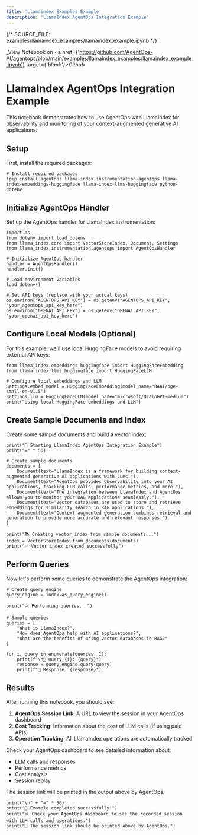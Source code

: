 ```yaml
---
title: 'Llamaindex Examples Example'
description: 'LlamaIndex AgentOps Integration Example'
---
```

{/*  SOURCE_FILE: examples/llamaindex_examples/llamaindex_example.ipynb  */}

_View Notebook on <a href={'https://github.com/AgentOps-AI/agentops/blob/main/examples/llamaindex_examples/llamaindex_example.ipynb'} target={'_blank'}>Github</a>_

# LlamaIndex AgentOps Integration Example

This notebook demonstrates how to use AgentOps with LlamaIndex for observability and monitoring of your context-augmented generative AI applications.

## Setup

First, install the required packages:


```
# Install required packages
!pip install agentops llama-index-instrumentation-agentops llama-index-embeddings-huggingface llama-index-llms-huggingface python-dotenv
```

## Initialize AgentOps Handler

Set up the AgentOps handler for LlamaIndex instrumentation:


```
import os
from dotenv import load_dotenv
from llama_index.core import VectorStoreIndex, Document, Settings
from llama_index.instrumentation.agentops import AgentOpsHandler

# Initialize AgentOps handler
handler = AgentOpsHandler()
handler.init()

# Load environment variables
load_dotenv()

# Set API keys (replace with your actual keys)
os.environ["AGENTOPS_API_KEY"] = os.getenv("AGENTOPS_API_KEY", "your_agentops_api_key_here")
os.environ["OPENAI_API_KEY"] = os.getenv("OPENAI_API_KEY", "your_openai_api_key_here")
```

## Configure Local Models (Optional)

For this example, we'll use local HuggingFace models to avoid requiring external API keys:


```
from llama_index.embeddings.huggingface import HuggingFaceEmbedding
from llama_index.llms.huggingface import HuggingFaceLLM

# Configure local embeddings and LLM
Settings.embed_model = HuggingFaceEmbedding(model_name="BAAI/bge-small-en-v1.5")
Settings.llm = HuggingFaceLLM(model_name="microsoft/DialoGPT-medium")
print("Using local HuggingFace embeddings and LLM")
```

## Create Sample Documents and Index

Create some sample documents and build a vector index:


```
print("🚀 Starting LlamaIndex AgentOps Integration Example")
print("=" * 50)

# Create sample documents
documents = [
    Document(text="LlamaIndex is a framework for building context-augmented generative AI applications with LLMs."),
    Document(text="AgentOps provides observability into your AI applications, tracking LLM calls, performance metrics, and more."),
    Document(text="The integration between LlamaIndex and AgentOps allows you to monitor your RAG applications seamlessly."),
    Document(text="Vector databases are used to store and retrieve embeddings for similarity search in RAG applications."),
    Document(text="Context-augmented generation combines retrieval and generation to provide more accurate and relevant responses.")
]

print("📚 Creating vector index from sample documents...")
index = VectorStoreIndex.from_documents(documents)
print("✅ Vector index created successfully")
```

## Perform Queries

Now let's perform some queries to demonstrate the AgentOps integration:


```
# Create query engine
query_engine = index.as_query_engine()

print("🔍 Performing queries...")

# Sample queries
queries = [
    "What is LlamaIndex?",
    "How does AgentOps help with AI applications?",
    "What are the benefits of using vector databases in RAG?"
]

for i, query in enumerate(queries, 1):
    print(f"\n📝 Query {i}: {query}")
    response = query_engine.query(query)
    print(f"💬 Response: {response}")
```

## Results

After running this notebook, you should see:

1. **AgentOps Session Link**: A URL to view the session in your AgentOps dashboard
2. **Cost Tracking**: Information about the cost of LLM calls (if using paid APIs)
3. **Operation Tracking**: All LlamaIndex operations are automatically tracked

Check your AgentOps dashboard to see detailed information about:
- LLM calls and responses
- Performance metrics
- Cost analysis
- Session replay

The session link will be printed in the output above by AgentOps.


```
print("\n" + "=" * 50)
print("🎉 Example completed successfully!")
print("📊 Check your AgentOps dashboard to see the recorded session with LLM calls and operations.")
print("🔗 The session link should be printed above by AgentOps.")
```


<script type="module" src="/scripts/github_stars.js"></script>
<script type="module" src="/scripts/scroll-img-fadein-animation.js"></script>
<script type="module" src="/scripts/button_heartbeat_animation.js"></script>
<script type="module" src="/scripts/adjust_api_dynamically.js"></script>